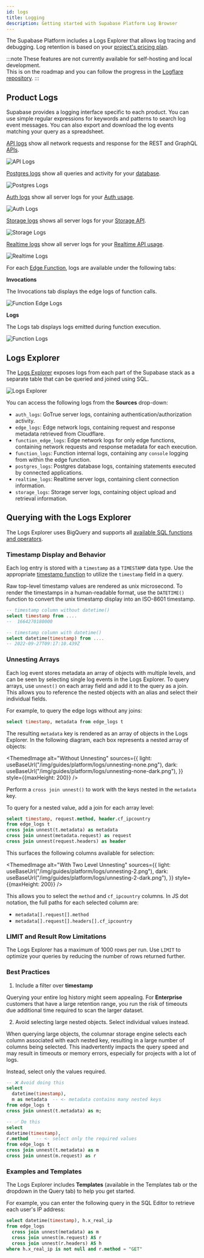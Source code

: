 ```yaml
---
id: logs
title: Logging
description: Getting started with Supabase Platform Log Browser
---
```



The Supabase Platform includes a Logs Explorer that allows log tracing and debugging. Log retention is based on your [project's pricing plan](https://supabase.com/pricing).

:::note
These features are not currently available for self-hosting and local development.<br/>
This is on the roadmap and you can follow the progress in the [Logflare repository](https://github.com/Logflare/logflare).
:::

## Product Logs

Supabase provides a logging interface specific to each product. You can use simple regular expressions for keywords and patterns to search log event messages. You can also export and download the log events matching your query as a spreadsheet.

<!--
To update the screenshots, ensure that at least one log line is selected to display the metadata. Can use meme.town as an example.
-->

<Tabs>
  <TabItem value="api" label="API" default>

[API logs](https://app.supabase.com/project/_/database/api-logs) show all network requests and response for the REST and GraphQL [APIs](../../guides/api).

![API Logs](/img/guides/platform/logs/logs-api.png)

  </TabItem>
  <TabItem value="postgres" label="Postgres">

[Postgres logs](https://app.supabase.com/project/_/database/postgres-logs) show all queries and activity for your [database](../../guides/database).

![Postgres Logs](/img/guides/platform/logs/logs-database.png)

  </TabItem>
  <TabItem value="auth" label="Auth">

[Auth logs](https://app.supabase.com/project/_/auth/logs) show all server logs for your [Auth usage](../../guides/auth).

![Auth Logs](/img/guides/platform/logs/logs-auth.png)

  </TabItem>
  <TabItem value="storage" label="Storage">

[Storage logs](https://app.supabase.com/project/_/storage/logs) shows all server logs for your [Storage API](../../guides/storage).

![Storage Logs](/img/guides/platform/logs/logs-storage.png)

  </TabItem>
  <TabItem value="realtime" label="Realtime">

[Realtime logs](https://app.supabase.com/project/_/database/realtime-logs) show all server logs for your [Realtime API usage](../../guides/realtime).

![Realtime Logs](/img/guides/platform/logs/logs-realtime.png)

  </TabItem>
  <TabItem value="functions" label="Edge Functions">

For each [Edge Function](https://app.supabase.com/project/_/functions), logs are available under the following tabs:

**Invocations**

The Invocations tab displays the edge logs of function calls.

![Function Edge Logs](/img/guides/platform/logs/logs-functions-edge.png)

**Logs**

The Logs tab displays logs emitted during function execution.

![Function Logs](/img/guides/platform/logs/logs-functions.png)

  </TabItem>
</Tabs>

## Logs Explorer

The [Logs Explorer](https://app.supabase.com/project/_/logs-explorer) exposes logs from each part of the Supabase stack as a separate table that can be queried and joined using SQL.

![Logs Explorer](/img/guides/platform/logs/logs-explorer.png)

You can access the following logs from the **Sources** drop-down:

- `auth_logs`: GoTrue server logs, containing authentication/authorization activity.
- `edge_logs`: Edge network logs, containing request and response metadata retrieved from Cloudflare.
- `function_edge_logs`: Edge network logs for only edge functions, containing network requests and response metadata for each execution.
- `function_logs`: Function internal logs, containing any `console` logging from within the edge function.
- `postgres_logs`: Postgres database logs, containing statements executed by connected applications.
- `realtime_logs`: Realtime server logs, containing client connection information.
- `storage_logs`: Storage server logs, containing object upload and retrieval information.

## Querying with the Logs Explorer

The Logs Explorer uses BigQuery and supports all [available SQL functions and operators](https://cloud.google.com/bigquery/docs/reference/standard-sql/functions-and-operators).

### Timestamp Display and Behavior

Each log entry is stored with a `timestamp` as a `TIMESTAMP` data type. Use the appropriate [timestamp function](https://cloud.google.com/bigquery/docs/reference/standard-sql/timestamp_functions#timestamp) to utilize the `timestamp` field in a query.

Raw top-level timestamp values are rendered as unix microsecond. To render the timestamps in a human-readable format, use the `DATETIME()` function to convert the unix timestamp display into an ISO-8601 timestamp.

```sql
-- timestamp column without datetime()
select timestamp from ....
--  1664270180000

-- timestamp column with datetime()
select datetime(timestamp) from ....
-- 2022-09-27T09:17:10.439Z
```

### Unnesting Arrays

Each log event stores metadata an array of objects with multiple levels, and can be seen by selecting single log events in the Logs Explorer. To query arrays, use `unnest()` on each array field and add it to the query as a join. This allows you to reference the nested objects with an alias and select their individual fields.

For example, to query the edge logs without any joins:

```sql
select timestamp, metadata from edge_logs t
```
The resulting `metadata` key is rendered as an array of objects in the Logs Explorer. In the following diagram, each box represents a nested array of objects:

<!--  Scene is here https://app.excalidraw.com/s/8gj16loJfGZ/3HzccK9MyLx -->

<ThemedImage
  alt="Without Unnesting"
  sources={{
    light: useBaseUrl("/img/guides/platform/logs/unnesting-none.png"),
    dark: useBaseUrl("/img/guides/platform/logs/unnesting-none-dark.png"),
  }}
  style={{maxHeight: 200}}
/>


Perform a `cross join unnest()` to work with the keys nested in the `metadata` key.

To query for a nested value, add a join for each array level:

```sql
select timestamp, request.method, header.cf_ipcountry
from edge_logs t
cross join unnest(t.metadata) as metadata
cross join unnest(metadata.request) as request
cross join unnest(request.headers) as header
```

This surfaces the following columns available for selection:

<ThemedImage
  alt="With Two Level Unnesting"
  sources={{
    light: useBaseUrl("/img/guides/platform/logs/unnesting-2.png"),
    dark: useBaseUrl("/img/guides/platform/logs/unnesting-2-dark.png"),
  }}
  style={{maxHeight: 200}}
/>

This allows you to select the `method` and `cf_ipcountry` columns. In JS dot notation, the full paths for each selected column are:

- `metadata[].request[].method`
- `metadata[].request[].headers[].cf_ipcountry`

### LIMIT and Result Row Limitations

The Logs Explorer has a maximum of 1000 rows per run. Use `LIMIT` to optimize your queries by reducing the number of rows returned further.

### Best Practices

1. Include a filter over **timestamp**

  Querying your entire log history might seem appealing. For **Enterprise** customers that have a large retention range, you run the risk of timeouts due additional time required to scan the larger dataset.

2. Avoid selecting large nested objects. Select individual values instead.

  When querying large objects, the columnar storage engine selects each column associated with each nested key, resulting in a large number of columns being selected. This inadvertently impacts the query speed and may result in timeouts or memory errors, especially for projects with a lot of logs.

  Instead, select only the values required.

  ```sql
  -- ❌ Avoid doing this
  select
    datetime(timestamp),
    m as metadata  -- <- metadata contains many nested keys
  from edge_logs t
  cross join unnest(t.metadata) as m;

  -- ✅ Do this
  select
  datetime(timestamp),
  r.method   -- <- select only the required values
  from edge_logs t
  cross join unnest(t.metadata) as m
  cross join unnest(m.request) as r
  ```

### Examples and Templates

The Logs Explorer includes **Templates** (available in the Templates tab or the dropdown in the Query tab) to help you get started.

For example, you can enter the following query in the SQL Editor to retrieve each user's IP address:

```sql
select datetime(timestamp), h.x_real_ip
from edge_logs
  cross join unnest(metadata) as m
  cross join unnest(m.request) AS r
  cross join unnest(r.headers) AS h
where h.x_real_ip is not null and r.method = "GET"
```
